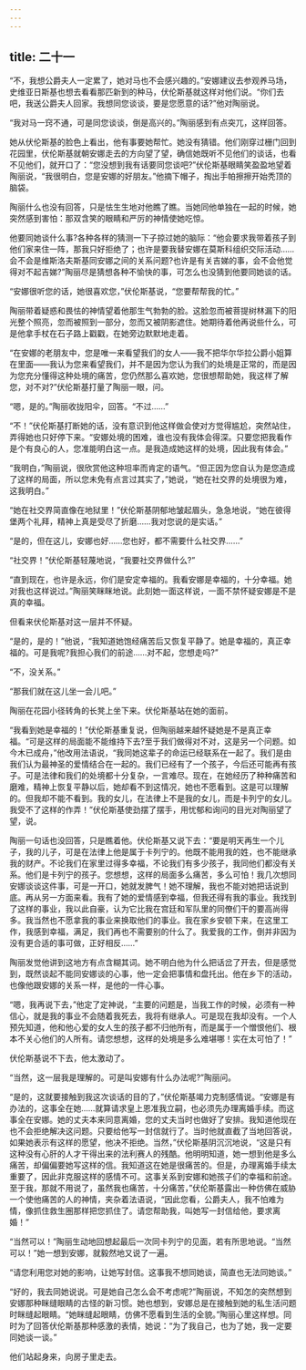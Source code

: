 ```yaml
---
---
---
```

title: 二十一
---




“不，我想公爵夫人一定累了，她对马也不会感兴趣的。”安娜建议去参观养马场，史维亚日斯基也想去看看那匹新到的种马，伏伦斯基就这样对他们说。“你们去吧，我送公爵夫人回家。我想同您谈谈，要是您愿意的话?”他对陶丽说。

“我对马一窍不通，可是同您谈谈，倒是高兴的。”陶丽感到有点突兀，这样回答。

她从伏伦斯基的脸色上看出，他有事要她帮忙。她没有猜错。他们刚穿过栅门回到花园里，伏伦斯基就朝安娜走去的方向望了望，确信她既听不见他们的谈话，也看不见他们，就开口了：“您没想到我有话要同您谈吧?”伏伦斯基眼睛笑盈盈地望着陶丽说，“我很明白，您是安娜的好朋友。”他摘下帽子，掏出手帕擦擦开始秃顶的脑袋。

陶丽什么也没有回答，只是怯生生地对他瞧了瞧。当她同他单独在一起的时候，她突然感到害怕：那双含笑的眼睛和严厉的神情使她吃惊。

他要同她谈什么事?各种各样的猜测一下子掠过她的脑际：“他会要求我带着孩子到他们家来住一阵，那我只好拒绝了；也许是要我替安娜在莫斯科组织交际活动……会不会是维斯洛夫斯基同安娜之间的关系问题?也许是有关吉娣的事，会不会他觉得对不起吉娣?”陶丽尽是猜想各种不愉快的事，可怎么也没猜到他要同她谈的话。

“安娜很听您的话，她很喜欢您，”伏伦斯基说，“您要帮帮我的忙。”

陶丽带着疑惑和畏怯的神情望着他那生气勃勃的脸。这脸忽而被菩提树林漏下的阳光整个照亮，忽而被照到一部分，忽而又被阴影遮住。她期待着他再说些什么，可是他拿手杖在石子路上戳戳，在她旁边默默地走着。

“在安娜的老朋友中，您是唯一来看望我们的女人——我不把华尔华拉公爵小姐算在里面——我认为您来看望我们，并不是因为您认为我们的处境是正常的，而是因为您充分懂得这种处境的痛苦，您仍然那么喜欢她，您很想帮助她，我这样了解您，对不对?”伏伦斯基打量了陶丽一眼，问。

“嗯，是的。”陶丽收拢阳伞，回答。“不过……”

“不！”伏伦斯基打断她的话，没有意识到他这样做会使对方觉得尴尬，突然站住，弄得她也只好停下来。“安娜处境的困难，谁也没有我体会得深。只要您把我看作是个有良心的人，您准能明白这一点。是我造成她这样的处境，因此我有体会。”

“我明白，”陶丽说，很欣赏他这种坦率而肯定的语气。“但正因为您自认为是您造成了这样的局面，所以您未免有点言过其实了，”她说，“她在社交界的处境很为难，这我明白。”

“她在社交界简直像在地狱里！”伏伦斯基阴郁地皱起眉头，急急地说，“她在彼得堡两个礼拜，精神上真是受尽了折磨……我对您说的是实话。”

“是的，但在这儿，安娜也好……您也好，都不需要什么社交界……”

“社交界！”伏伦斯基轻蔑地说，“我要社交界做什么?”

“直到现在，也许是永远，你们是安定幸福的。我看安娜是幸福的，十分幸福。她对我也这样说过。”陶丽笑眯眯地说。此刻她一面这样说，一面不禁怀疑安娜是不是真的幸福。

但看来伏伦斯基对这一层并不怀疑。

“是的，是的！”他说，“我知道她饱经痛苦后又恢复平静了。她是幸福的，真正幸福的。可是我呢?我担心我们的前途……对不起，您想走吗?”

“不，没关系。”

“那我们就在这儿坐一会儿吧。”

陶丽在花园小径转角的长凳上坐下来。伏伦斯基站在她的面前。

“我看到她是幸福的！”伏伦斯基重复说，但陶丽越来越怀疑她是不是真正幸福。“可是这样的局面能不能维持下去?至于我们做得对不对，这是另一个问题。如今木已成舟，”他改用法语说，“我同她这辈子的命运已经联系在一起了。我们是由我们认为最神圣的爱情结合在一起的。我们已经有了一个孩子，今后还可能再有孩子。可是法律和我们的处境都十分复杂，一言难尽。现在，在她经历了种种痛苦和磨难，精神上恢复平静以后，她却看不到这情况，她也不愿看到。这是可以理解的。但我却不能不看到。我的女儿，在法律上不是我的女儿，而是卡列宁的女儿。我受不了这样的作弄！”伏伦斯基使劲摆了摆手，用忧郁和询问的目光对陶丽望了望，说。

陶丽一句话也没回答，只是瞧着他。伏伦斯基又说下去：“要是明天再生一个儿子，我的儿子，可是在法律上他是属于卡列宁的。他既不能用我的姓，也不能继承我的财产。不论我们在家里过得多幸福，不论我们有多少孩子，我同他们都没有关系。他们是卡列宁的孩子。您想想，这样的局面多么痛苦，多么可怕！我几次想同安娜谈谈这件事，可是一开口，她就发脾气！她不理解，我也不能对她把话说到底。再从另一方面来看。我有了她的爱情感到幸福，但我还得有我的事业。我找到了这样的事业，我以此自豪，认为它比我在宫廷和军队里的同僚们干的要高尚得多。我当然也不愿拿我的事业来换取他们的事业。我在家乡安顿下来，在这里工作，我感到幸福，满足，我们再也不需要别的什么了。我爱我的工作，倒并非因为没有更合适的事可做，正好相反……”

陶丽发觉他讲到这地方有点含糊其词。她不明白他为什么把话岔了开去，但是感觉到，既然谈起不能同安娜谈的心事，他一定会把事情和盘托出。他在乡下的活动，也像他跟安娜的关系一样，是他的一件心事。

“嗯，我再说下去，”他定了定神说，“主要的问题是，当我工作的时候，必须有一种信心，就是我的事业不会随着我死去，我将有继承人。可是现在我却没有。一个人预先知道，他和他心爱的女人生的孩子都不归他所有，而是属于一个憎恨他们、根本不关心他们的人所有。请您想想，这样的处境是多么难堪哪！实在太可怕了！”

伏伦斯基说不下去，他太激动了。

“当然，这一层我是理解的。可是叫安娜有什么办法呢?”陶丽问。

“是的，这就要接触到我这次谈话的目的了，”伏伦斯基竭力克制感情说。“安娜是有办法的，这事全在她……就算请求皇上恩准我立嗣，也必须先办理离婚手续。而这事全在安娜。她的丈夫本来同意离婚，您的丈夫当时也做好了安排。我知道他现在也不会拒绝解决这问题。只要给他写一封信就行了。当时他就直截了当地回答说，如果她表示有这样的愿望，他决不拒绝。当然，”伏伦斯基阴沉沉地说，“这是只有这种没有心肝的人才干得出来的法利赛人的残酷。他明明知道，她一想到他是多么痛苦，却偏偏要她写这样的信。我知道这在她是很痛苦的。但是，办理离婚手续太重要了，因此非克服这样的感情不可。这事关系到安娜和她孩子们的幸福和前途。至于我，那就不用说了，虽然我也痛苦，十分痛苦，”伏伦斯基露出一种仿佛在威胁一个使他痛苦的人的神情，夹杂着法语说，“因此您看，公爵夫人，我不怕难为情，像抓住救生圈那样把您抓住了。请您帮助我，叫她写一封信给他，要求离婚！”

“当然可以！”陶丽生动地回想起最后一次同卡列宁的见面，若有所思地说。“当然可以！”她一想到安娜，就毅然地又说了一遍。

“请您利用您对她的影响，让她写封信。这事我不想同她谈，简直也无法同她谈。”

“好的，我去同她说说。可是她自己怎么会不考虑呢?”陶丽说，不知怎的突然想到安娜那种眯缝眼睛的古怪的新习惯。她也想到，安娜总是在接触到她的私生活问题时眯缝起眼睛。“她眯缝起眼睛，仿佛不愿看到生活的全貌。”陶丽心里这样想。同时为了回答伏伦斯基那种感激的表情，她说：“为了我自己，也为了她，我一定要同她谈一谈。”

他们站起身来，向房子里走去。